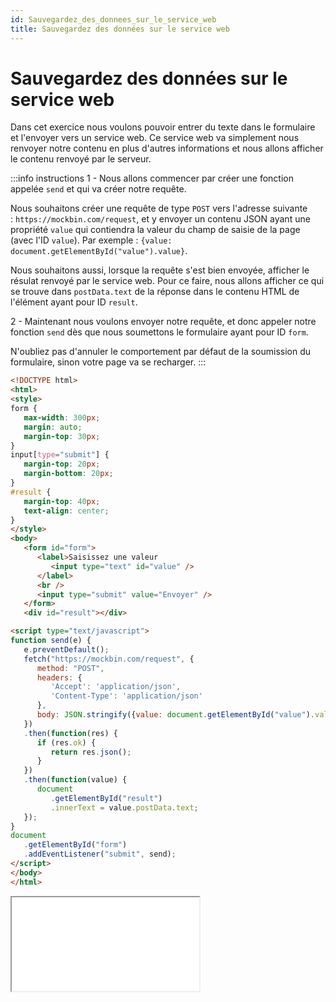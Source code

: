 ```yaml
---
id: Sauvegardez_des_donnees_sur_le_service_web
title: Sauvegardez des données sur le service web
---
```



# Sauvegardez des données sur le service web

Dans cet exercice nous voulons pouvoir entrer du texte dans le formulaire et l'envoyer vers un service web. Ce service web va simplement nous
renvoyer notre contenu en plus d'autres informations et nous allons afficher le contenu renvoyé par le serveur.

:::info instructions
1 - Nous allons commencer par créer une fonction appelée `send` et qui va créer notre requête.

Nous souhaitons créer une requête de type `POST` vers l'adresse suivante : `https://mockbin.com/request`, et y envoyer un contenu JSON ayant
une propriété `value` qui contiendra la valeur du champ de saisie de la page (avec l'ID `value`). Par exemple :
`{value: document.getElementById("value").value}`.

Nous souhaitons aussi, lorsque la requête s'est bien envoyée, afficher le résulat renvoyé par le service web. Pour ce faire, nous allons
afficher ce qui se trouve dans `postData.text` de la réponse dans le contenu HTML de l'élément ayant pour ID `result`.

2 - Maintenant nous voulons envoyer notre requête, et donc appeler notre fonction `send` dès que nous soumettons le formulaire ayant pour ID
`form`.

N'oubliez pas d'annuler le comportement par défaut de la soumission du formulaire, sinon votre page va se recharger.
:::

<nav id="algorithmes-nav">
<div id="algorithmes-nav-code">

```html
<!DOCTYPE html>
<html>
<style>
form {
   max-width: 300px;
   margin: auto;
   margin-top: 30px;
}
input[type="submit"] {
   margin-top: 20px;
   margin-bottom: 20px;
}
#result {
   margin-top: 40px;
   text-align: center;
}
</style>
<body>  
   <form id="form">
      <label>Saisissez une valeur
         <input type="text" id="value" />
      </label>
      <br />
      <input type="submit" value="Envoyer" />
   </form>
   <div id="result"></div>

<script type="text/javascript">
function send(e) {
   e.preventDefault();
   fetch("https://mockbin.com/request", {
      method: "POST",
      headers: {
         'Accept': 'application/json', 
         'Content-Type': 'application/json'
      },
      body: JSON.stringify({value: document.getElementById("value").value})
   })
   .then(function(res) {
      if (res.ok) {
         return res.json();
      }
   })
   .then(function(value) {
      document
         .getElementById("result")
         .innerText = value.postData.text;
   });
}
document
   .getElementById("form")
   .addEventListener("submit", send);
</script>
</body>
</html>
```

</div>
<div id="algorithmes-nav-html">

<iframe src="/static/algo/OpenClassrooms/Sauvegardez_des_donnees_sur_le_service_web/index.html"></iframe>

</div>
</nav>
